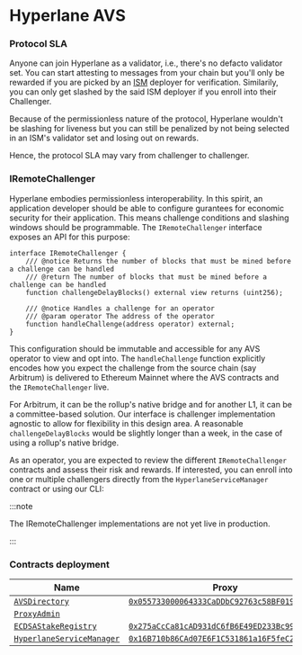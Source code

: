 # Hyperlane AVS

### Protocol SLA

Anyone can join Hyperlane as a validator, i.e., there's no defacto validator set. You can start attesting to messages from your chain but you'll only be rewarded if you are picked by an [ISM](./ISM/modular-security.mdx) deployer for verification. Similarily, you can only get slashed by the said ISM deployer if you enroll into their Challenger.

Because of the permissionless nature of the protocol, Hyperlane wouldn't be slashing for liveness but you can still be penalized by not being selected in an ISM's validator set and losing out on rewards.

Hence, the protocol SLA may vary from challenger to challenger.

### IRemoteChallenger

Hyperlane embodies permissionless interoperability. In this spirit, an application developer should be able to configure gurantees for economic security for their application. This means challenge conditions and slashing windows should be programmable.
The `IRemoteChallenger` interface exposes an API for this purpose:

```solidity
interface IRemoteChallenger {
    /// @notice Returns the number of blocks that must be mined before a challenge can be handled
    /// @return The number of blocks that must be mined before a challenge can be handled
    function challengeDelayBlocks() external view returns (uint256);

    /// @notice Handles a challenge for an operator
    /// @param operator The address of the operator
    function handleChallenge(address operator) external;
}
```

This configuration should be immutable and accessible for any AVS operator to view and opt into. The `handleChallenge` function explicitly encodes how you expect the challenge from the source chain (say Arbitrum) is delivered to Ethereum Mainnet where the AVS contracts and the `IRemoteChallenger` live.

For Arbitrum, it can be the rollup's native bridge and for another L1, it can be a committee-based solution. Our interface is challenger implementation agnostic to allow for flexibility in this design area. A reasonable `challengeDelayBlocks` would be slightly longer than a week, in the case of using a rollup's native bridge.

As an operator, you are expected to review the different `IRemoteChallenger` contracts and assess their risk and rewards. If interested, you can enroll into one or multiple challengers directly from the `HyperlaneServiceManager` contract or using our CLI:

:::note

The IRemoteChallenger implementations are not yet live in production.

:::

### Contracts deployment

| Name                                                                                                                                                                              | Proxy                                                                                                                           | Implementation                                                                                                                  |
| --------------------------------------------------------------------------------------------------------------------------------------------------------------------------------- | ------------------------------------------------------------------------------------------------------------------------------- | ------------------------------------------------------------------------------------------------------------------------------- |
| [`AVSDirectory`](https://github.com/Layr-Labs/eigenlayer-contracts/blob/testnet-holesky/src/contracts/core/AVSDirectory.sol)                                                      | [`0x055733000064333CaDDbC92763c58BF0192fFeBf`](https://holesky.etherscan.io/address/0x055733000064333CaDDbC92763c58BF0192fFeBf) | [`0xEF5BA995Bc7722fd1e163edF8Dc09375de3d3e3a`](https://holesky.etherscan.io/address/0xEF5BA995Bc7722fd1e163edF8Dc09375de3d3e3a) |
| [`ProxyAdmin`](https://github.com/OpenZeppelin/openzeppelin-contracts/blob/master/contracts/proxy/transparent/ProxyAdmin.sol)                                                     |                                                                                                                                 | [`0x6e7b29cb2a7617405b4d30c6f84bbd51b4bb4be8`](https://holesky.etherscan.io/address/0x1784be6401339fc0fedf7e9379409f5c1bfe9dda) |
| [`ECDSAStakeRegistry`](https://github.com/hyperlane-xyz/hyperlane-monorepo/blob/f0df1a4cd1a9a6ec2e01b106941a2d4e42e5ba18/solidity/contracts/avs/ECDSAStakeRegistry.sol)           | [`0x275aCcCa81cAD931dC6fB6E49ED233Bc99Bed4A7`](https://holesky.etherscan.io/address/0x275aCcCa81cAD931dC6fB6E49ED233Bc99Bed4A7) | [`0xfc6e546510dc9d76057f1f76633fcffc188cb213`](https://holesky.etherscan.io/address/0xfc6e546510dc9d76057f1f76633fcffc188cb213) |
| [`HyperlaneServiceManager`](https://github.com/hyperlane-xyz/hyperlane-monorepo/blob/f0df1a4cd1a9a6ec2e01b106941a2d4e42e5ba18/solidity/contracts/avs/HyperlaneServiceManager.sol) | [`0x16B710b86CAd07E6F1C531861a16F5feC29dba37`](https://holesky.etherscan.io/address/0x16B710b86CAd07E6F1C531861a16F5feC29dba37) | [`0xeb6f11189197223c656807a83b0dd374f9a6df44`](https://holesky.etherscan.io/address/0xeb6f11189197223c656807a83b0dd374f9a6df44) |
